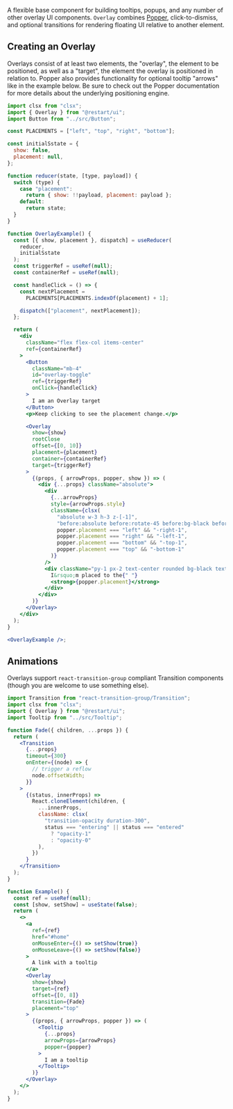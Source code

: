 A flexible base component for building tooltips, popups, and any number of other overlay UI components.
`Overlay` combines [Popper](https://popper.js.org/), click-to-dismiss, and optional transitions for
rendering floating UI relative to another element.

## Creating an Overlay

Overlays consist of at least two elements, the "overlay", the element to be positioned,
as well as a "target", the element the overlay is positioned in relation to. Popper
also provides functionality for optional tooltip "arrows" like in the example below.
Be sure to check out the Popper documentation for more details about the underlying
positioning engine.

```jsx live editor=collapse
import clsx from "clsx";
import { Overlay } from "@restart/ui";
import Button from "../src/Button";

const PLACEMENTS = ["left", "top", "right", "bottom"];

const initialSstate = {
  show: false,
  placement: null,
};

function reducer(state, [type, payload]) {
  switch (type) {
    case "placement":
      return { show: !!payload, placement: payload };
    default:
      return state;
  }
}

function OverlayExample() {
  const [{ show, placement }, dispatch] = useReducer(
    reducer,
    initialSstate
  );
  const triggerRef = useRef(null);
  const containerRef = useRef(null);

  const handleClick = () => {
    const nextPlacement =
      PLACEMENTS[PLACEMENTS.indexOf(placement) + 1];

    dispatch(["placement", nextPlacement]);
  };

  return (
    <div
      className="flex flex-col items-center"
      ref={containerRef}
    >
      <Button
        className="mb-4"
        id="overlay-toggle"
        ref={triggerRef}
        onClick={handleClick}
      >
        I am an Overlay target
      </Button>
      <p>Keep clicking to see the placement change.</p>

      <Overlay
        show={show}
        rootClose
        offset={[0, 10]}
        placement={placement}
        container={containerRef}
        target={triggerRef}
      >
        {(props, { arrowProps, popper, show }) => (
          <div {...props} className="absolute">
            <div
              {...arrowProps}
              style={arrowProps.style}
              className={clsx(
                "absolute w-3 h-3 z-[-1]",
                "before:absolute before:rotate-45 before:bg-black before:top-0 before:left-0 before:w-3 before:h-3",
                popper.placement === "left" && "-right-1",
                popper.placement === "right" && "-left-1",
                popper.placement === "bottom" && "-top-1",
                popper.placement === "top" && "-bottom-1"
              )}
            />
            <div className="py-1 px-2 text-center rounded bg-black text-white ">
              I&rsquo;m placed to the{" "}
              <strong>{popper.placement}</strong>
            </div>
          </div>
        )}
      </Overlay>
    </div>
  );
}

<OverlayExample />;
```

## Animations

Overlays support `react-transition-group` compliant Transition components (though you are welcome to use something else).

```jsx live
import Transition from "react-transition-group/Transition";
import clsx from "clsx";
import { Overlay } from "@restart/ui";
import Tooltip from "../src/Tooltip";

function Fade({ children, ...props }) {
  return (
    <Transition
      {...props}
      timeout={300}
      onEnter={(node) => {
        // trigger a reflow
        node.offsetWidth;
      }}
    >
      {(status, innerProps) =>
        React.cloneElement(children, {
          ...innerProps,
          className: clsx(
            "transition-opacity duration-300",
            status === "entering" || status === "entered"
              ? "opacity-1"
              : "opacity-0"
          ),
        })
      }
    </Transition>
  );
}

function Example() {
  const ref = useRef(null);
  const [show, setShow] = useState(false);
  return (
    <>
      <a
        ref={ref}
        href="#home"
        onMouseEnter={() => setShow(true)}
        onMouseLeave={() => setShow(false)}
      >
        A link with a tooltip
      </a>
      <Overlay
        show={show}
        target={ref}
        offset={[0, 8]}
        transition={Fade}
        placement="top"
      >
        {(props, { arrowProps, popper }) => (
          <Tooltip
            {...props}
            arrowProps={arrowProps}
            popper={popper}
          >
            I am a tooltip
          </Tooltip>
        )}
      </Overlay>
    </>
  );
}
```
